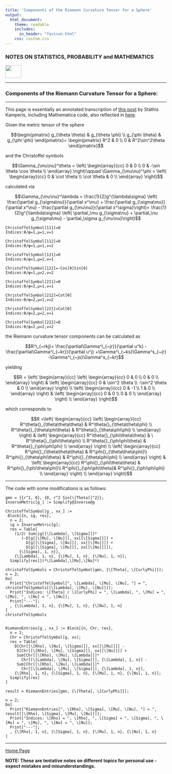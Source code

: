 ```yaml
---
title: 'Components of the Riemann Curvature Tensor for a Sphere'
output: 
  html_document:
    theme: readable
    includes:
      in_header: "favicon.html" 
    css: custom.css
---
```


### **NOTES ON STATISTICS, PROBABILITY and MATHEMATICS**

<a href="http://rinterested.github.io/statistics/index.html">
<img HEIGHT="40" WIDTH="50" src="logo.PNG"></a>

---

### Components of the Riemann Curvature Tensor for a Sphere:

---

This page is essentially an annotated transcription of [this post](https://ekamperi.github.io/mathematics/2019/10/29/riemann-curvature-tensor.html) by Stathis Kamperis, including Mathematica code, also reflected in [here](https://www.wolframcloud.com/obj/antoniparellada/Published/Riemann curvature tensor sphere.nb).

Given the metric tensor of the sphere

$$\begin{pmatrix}
g_{\theta \theta} & g_{\theta \phi} \\
g_{\phi \theta} & g_{\phi \phi}
\end{pmatrix}=
\begin{pmatrix}
R^2 & 0 \\
0 & R^2\sin^2\theta
\end{pmatrix}$$


and the Christoffel symbols

$$\Gamma_{\mu\nu}^\theta = 
\left(
\begin{array}{cc}
 0 & 0 \\
 0 & -\sin \theta \cos \theta  \\
\end{array}
\right)\qquad
\Gamma_{\mu\nu}^\phi = 
\left(
\begin{array}{cc}
 0 & \cot \theta  \\
 \cot \theta  & 0 \\
\end{array}
\right)$$

calculated via

$$\Gamma_{\mu\nu}^\lambda = \frac{1}{2}g^{\lambda\sigma} \left(
\frac{\partial g_{\sigma\nu}}{\partial x^\mu} + 
\frac{\partial g_{\sigma\mu}}{\partial x^\nu} -
\frac{\partial g_{\mu\nu}}{\partial x^\sigma}\right)=
\frac{1}{2}g^{\lambda\sigma} \left( \partial_\mu g_{\sigma\nu} + \partial_\nu g_{\sigma\mu} - \partial_\sigma g_{\mu\nu}\right)$$

```
ChristoffelSymbol[111]=0
Indices:θ/φ=1,μ=1,ν=1

ChristoffelSymbol[112]=0
Indices:θ/φ=1,μ=1,ν=2

ChristoffelSymbol[121]=0
Indices:θ/φ=1,μ=2,ν=1

ChristoffelSymbol[122]=-Cos[θ]Sin[θ]
Indices:θ/φ=1,μ=2,ν=2

ChristoffelSymbol[211]=0
Indices:θ/φ=2,μ=1,ν=1

ChristoffelSymbol[212]=Cot[θ]
Indices:θ/φ=2,μ=1,ν=2

ChristoffelSymbol[221]=Cot[θ]
Indices:θ/φ=2,μ=2,ν=1

ChristoffelSymbol[222]=0
Indices:θ/φ=2,μ=2,ν=2
```

the Riemann curvature tensor components can be calculated as

$$R^i_{~rkj}=
\frac{\partial\Gamma^i_{~jr}}{\partial u^k} 
-\frac{\partial\Gamma^i_{~kr}}{\partial u^j}
+\Gamma^i_{~ks}\Gamma^s_{~jr}
-\Gamma^i_{~js}\Gamma^s_{~kr}$$

yielding

$$R = \left(
\begin{array}{cc}
 \left(
\begin{array}{cc}
 0 & 0 \\
 0 & 0 \\
\end{array}
\right) & \left(
\begin{array}{cc}
 0 & \sin^2 \theta  \\
 -\sin^2 \theta & 0 \\
\end{array}
\right) \\
 \left(
\begin{array}{cc}
 0 & -1 \\
 1 & 0 \\
\end{array}
\right) & \left(
\begin{array}{cc}
 0 & 0 \\
 0 & 0 \\
\end{array}
\right) \\
\end{array}
\right)$$

which corresponds to

$$R =\left(
\begin{array}{cc}
 \left(
\begin{array}{cc}
R^\theta{}_{\theta\theta\theta}  & R^\theta{}_{\theta\theta\phi} \\
R^\theta{}_{\theta\phi\theta} & R^\theta{}_{\theta\phi\phi} \\
\end{array}
\right) & \left(
\begin{array}{cc}
R^\theta{}_{\phi\theta\theta} & \  R^\theta{}_{\phi\theta\phi} \\
R^\theta{}_{\phi\phi\theta} & R^\theta{}_{\phi\phi\phi} \\
\end{array}
\right) \\
 \left(
\begin{array}{cc}
 R^\phi{}_{\theta\theta\theta} & R^\phi{}_{\theta\theta\phi}\\
 R^\phi{}_{\theta\phi\theta}  & R^\phi{}_{\theta\phi\phi} \\
\end{array}
\right) & \left(
\begin{array}{cc}
 R^\phi{}_{\phi\theta\theta} & R^\phi{}_{\phi\theta\phi}\\
 R^\phi{}_{\phi\phi\theta}&  R^\phi{}_{\phi\phi\phi} \\
\end{array}
\right) \\
\end{array}
\right)$$


---

The code with some modifications is as follows:

```
gmn = {{r^2, 0}, {0, r^2 Sin[\[Theta]]^2}};
InverseMetric[g_] := Simplify@Inverse@g

ChristoffelSymbol[g_, xx_] :=
 Block[{n, ig, res},
  n = 2;
  ig = InverseMetric[g];
  res = Table[
    (1/2) Sum[ig[[\[Lambda], \[Sigma]]]*
       (-D[g[[\[Mu], \[Nu]]], xx[[\[Sigma]]]] +
         D[g[[\[Sigma], \[Nu]]], xx[[\[Mu]]]] +
         D[g[[\[Sigma], \[Mu]]], xx[[\[Nu]]]]),
      {\[Sigma], 1, n}],
    {\[Lambda], 1, n}, {\[Mu], 1, n}, {\[Nu], 1, n}];
  Simplify[res]](*\[Lambda],\[Mu],\[Nu]*)

christoffelSymbols = ChristoffelSymbol[gmn, {\[Theta], \[CurlyPhi]}];
n = 2;
Do[
  Print["ChristoffelSymbol[", \[Lambda], \[Mu], \[Nu], "] = ", christoffelSymbols[[\[Lambda], \[Mu], \[Nu]]]];
  Print["Indices: \[Theta] / \[CurlyPhi] = ", \[Lambda], ", \[Mu] = ", \[Mu], ", \[Nu] = ", \[Nu]];
  Print["---"];
  , {\[Lambda], 1, n}, {\[Mu], 1, n}, {\[Nu], 1, n}
]
christoffelSymbols


RiemannEntries[g_, xx_] := Block[{n, Chr, res},
  n = 2;
  Chr = ChristoffelSymbol[g, xx];
  res = Table[
    D[Chr[[\[Rho], \[Nu], \[Sigma]]], xx[[\[Mu]]]] - 
     D[Chr[[\[Rho], \[Mu], \[Sigma]]], xx[[\[Nu]]]] + 
     Sum[Chr[[\[Rho], \[Mu], \[Lambda]]]*
       Chr[[\[Lambda], \[Nu], \[Sigma]]], {\[Lambda], 1, n}] - 
     Sum[Chr[[\[Rho], \[Nu], \[Lambda]]]*
       Chr[[\[Lambda], \[Mu], \[Sigma]]], {\[Lambda], 1, n}],
    {\[Rho], 1, n}, {\[Sigma], 1, n}, {\[Mu], 1, n}, {\[Nu], 1, n}];
  Simplify[res]
]

result = RiemannEntries[gmn, {\[Theta], \[CurlyPhi]}];

n = 2;
Do[
  Print["RiemannEntries[", \[Rho], \[Sigma], \[Mu], \[Nu], "] = ", result[[\[Rho], \[Sigma], \[Mu], \[Nu]]]];
  Print["Indices: \[Rho] = ", \[Rho], ", \[Sigma] = ", \[Sigma], ", \[Mu] = ", \[Mu], ", \[Nu] = ", \[Nu]];
  Print["---"];
  , {\[Rho], 1, n}, {\[Sigma], 1, n}, {\[Mu], 1, n}, {\[Nu], 1, n}
]
```


---
<a href="http://rinterested.github.io/statistics/index.html">Home Page</a>

**NOTE: These are tentative notes on different topics for personal use - expect mistakes and misunderstandings.**
